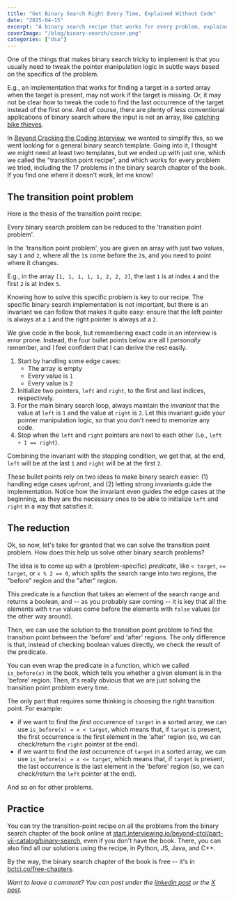 ```yaml
---
title: "Get Binary Search Right Every Time, Explained Without Code"
date: "2025-04-15"
excerpt: "A binary search recipe that works for every problem, explained without code."
coverImage: "/blog/binary-search/cover.png"
categories: ["dsa"]
---
```


One of the things that makes binary search tricky to implement is that you usually need to tweak the pointer manipulation logic in subtle ways based on the specifics of the problem.

E.g., an implementation that works for finding a target in a sorted array when the target is present, may not work if the target is missing. Or, it may not be clear how to tweak the code to find the last occurrence of the target instead of the first one. And of course, there are plenty of less conventional applications of binary search where the input is not an array, like [catching bike thieves](https://x.com/AlecStapp/status/1728953538301345889).

In [Beyond Cracking the Coding Interview](https://www.amazon.com/dp/195570600X), we wanted to simplify this, so we went looking for a general binary search template. Going into it, I thought we might need at least two templates, but we ended up with just one, which we called the "transition point recipe", and which works for every problem we tried, including the 17 problems in the binary search chapter of the book. If you find one where it doesn't work, let me know!

## The transition point problem

Here is the thesis of the transition point recipe:

<Callout>
  Every binary search problem can be reduced to the 'transition point problem'.
</Callout>

In the 'transition point problem', you are given an array with just two values, say `1` and `2`, where all the `1`s come before the `2`s, and you need to point where it changes.

E.g., in the array `[1, 1, 1, 1, 1, 2, 2, 2]`, the last `1` is at index `4` and the first `2` is at index `5`.

Knowing how to solve this specific problem is key to our recipe. The specific binary search implementation is not important, but there is an invariant we can follow that makes it quite easy: ensure that the left pointer is always at a `1` and the right pointer is always at a `2`.

We give code in the book, but remembering exact code in an interview is error prone. Instead, the four bullet points below are all I _personally_ remember, and I feel confident that I can derive the rest easily.

1. Start by handling some edge cases:
   - The array is empty
   - Every value is `1`
   - Every value is `2`
2. Initialize two pointers, `left` and `right`, to the first and last indices, respectively.
3. For the main binary search loop, always maintain the _invariant_ that the value at `left` is `1` and the value at `right` is `2`. Let this invariant guide your pointer manipulation logic, so that you don't need to memorize any code.
4. Stop when the `left` and `right` pointers are next to each other (i.e., `left + 1 == right`).

Combining the invariant with the stopping condition, we get that, at the end, `left` will be at the last `1` and `right` will be at the first `2`.

These bullet points rely on two ideas to make binary search easier: (1) handling edge cases upfront, and (2) letting strong invariants guide the implementation. Notice how the invariant even guides the edge cases at the beginning, as they are the necessary ones to be able to initialize `left` and `right` in a way that satisfies it.

## The reduction

Ok, so now, let's take for granted that we can solve the transition point problem. How does this help us solve other binary search problems?

The idea is to come up with a (problem-specific) _predicate_, like `< target`, `>= target`, or `x % 2 == 0`, which splits the search range into two regions, the "before" region and the "after" region.

This predicate is a function that takes an element of the search range and returns a boolean, and -- as you probably saw coming -- it is key that all the elements with `true` values come before the elements with `false` values (or the other way around).

Then, we can use the solution to the transition point problem to find the transition point between the 'before' and 'after' regions. The only difference is that, instead of checking boolean values directly, we check the result of the predicate.

You can even wrap the predicate in a function, which we called `is_before(x)` in the book, which tells you whether a given element is in the 'before' region. Then, it's really obvious that we are just solving the transition point problem every time.

The only part that requires some thinking is choosing the right transition point. For example:

- if we want to find the _first_ occurrence of `target` in a sorted array, we can use `is_before(x) = x < target`, which means that, if `target` is present, the first occurrence is the first element in the 'after' region (so, we can check/return the `right` pointer at the end).
- if we want to find the _last_ occurrence of `target` in a sorted array, we can use `is_before(x) = x <= target`, which means that, if `target` is present, the last occurrence is the last element in the 'before' region (so, we can check/return the `left` pointer at the end).

And so on for other problems.

## Practice

You can try the transition-point recipe on all the problems from the binary search chapter of the book online at [start.interviewing.io/beyond-ctci/part-vii-catalog/binary-search](https://start.interviewing.io/beyond-ctci/part-vii-catalog/binary-search), even if you don't have the book. There, you can also find all our solutions using the recipe, in Python, JS, Java, and C++.

By the way, the binary search chapter of the book is free -- it's in [bctci.co/free-chapters](https://bctci.co/free-chapters).

_Want to leave a comment? You can post under the [linkedin post](https://www.linkedin.com/posts/nilmamano_get-binary-search-right-every-time-explained-activity-7319072161481084932-74ga?utm_source=share&utm_medium=member_desktop&rcm=ACoAAC6jqIwBADV70xmTEpmkxbAnN_32mssoxA8) or the [X post](https://x.com/Nil053/status/1913316583298011224)._
